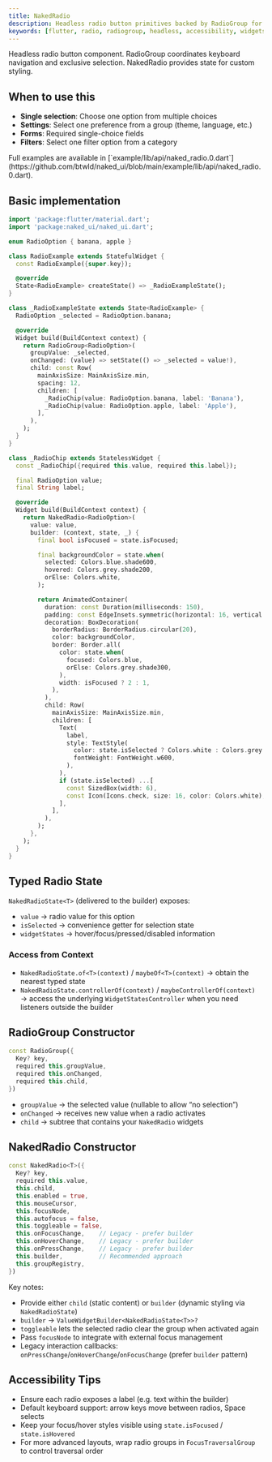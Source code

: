 ```yaml
---
title: NakedRadio
description: Headless radio button primitives backed by RadioGroup for exclusive selection
keywords: [flutter, radio, radiogroup, headless, accessibility, widgetstate]
---
```


Headless radio button component. RadioGroup coordinates keyboard navigation and exclusive selection. NakedRadio provides state for custom styling.

## When to use this

- **Single selection**: Choose one option from multiple choices
- **Settings**: Select one preference from a group (theme, language, etc.)
- **Forms**: Required single-choice fields
- **Filters**: Select one filter option from a category

<Info>
  Full examples are available in [`example/lib/api/naked_radio.0.dart`](https://github.com/btwld/naked_ui/blob/main/example/lib/api/naked_radio.0.dart).
</Info>

## Basic implementation

```dart
import 'package:flutter/material.dart';
import 'package:naked_ui/naked_ui.dart';

enum RadioOption { banana, apple }

class RadioExample extends StatefulWidget {
  const RadioExample({super.key});

  @override
  State<RadioExample> createState() => _RadioExampleState();
}

class _RadioExampleState extends State<RadioExample> {
  RadioOption _selected = RadioOption.banana;

  @override
  Widget build(BuildContext context) {
    return RadioGroup<RadioOption>(
      groupValue: _selected,
      onChanged: (value) => setState(() => _selected = value!),
      child: const Row(
        mainAxisSize: MainAxisSize.min,
        spacing: 12,
        children: [
          _RadioChip(value: RadioOption.banana, label: 'Banana'),
          _RadioChip(value: RadioOption.apple, label: 'Apple'),
        ],
      ),
    );
  }
}

class _RadioChip extends StatelessWidget {
  const _RadioChip({required this.value, required this.label});

  final RadioOption value;
  final String label;

  @override
  Widget build(BuildContext context) {
    return NakedRadio<RadioOption>(
      value: value,
      builder: (context, state, _) {
        final bool isFocused = state.isFocused;

        final backgroundColor = state.when(
          selected: Colors.blue.shade600,
          hovered: Colors.grey.shade200,
          orElse: Colors.white,
        );

        return AnimatedContainer(
          duration: const Duration(milliseconds: 150),
          padding: const EdgeInsets.symmetric(horizontal: 16, vertical: 10),
          decoration: BoxDecoration(
            borderRadius: BorderRadius.circular(20),
            color: backgroundColor,
            border: Border.all(
              color: state.when(
                focused: Colors.blue,
                orElse: Colors.grey.shade300,
              ),
              width: isFocused ? 2 : 1,
            ),
          ),
          child: Row(
            mainAxisSize: MainAxisSize.min,
            children: [
              Text(
                label,
                style: TextStyle(
                  color: state.isSelected ? Colors.white : Colors.grey.shade800,
                  fontWeight: FontWeight.w600,
                ),
              ),
              if (state.isSelected) ...[
                const SizedBox(width: 6),
                const Icon(Icons.check, size: 16, color: Colors.white),
              ],
            ],
          ),
        );
      },
    );
  }
}
```

## Typed Radio State

`NakedRadioState<T>` (delivered to the builder) exposes:

- `value` → radio value for this option
- `isSelected` → convenience getter for selection state
- `widgetStates` → hover/focus/pressed/disabled information

### Access from Context

- `NakedRadioState.of<T>(context)` / `maybeOf<T>(context)` → obtain the nearest typed state
- `NakedRadioState.controllerOf(context)` / `maybeControllerOf(context)` → access the underlying `WidgetStatesController` when you need listeners outside the builder

## RadioGroup Constructor

```dart
const RadioGroup({
  Key? key,
  required this.groupValue,
  required this.onChanged,
  required this.child,
})
```

- `groupValue` → the selected value (nullable to allow “no selection”)
- `onChanged` → receives new value when a radio activates
- `child` → subtree that contains your `NakedRadio` widgets

## NakedRadio Constructor

```dart
const NakedRadio<T>({
  Key? key,
  required this.value,
  this.child,
  this.enabled = true,
  this.mouseCursor,
  this.focusNode,
  this.autofocus = false,
  this.toggleable = false,
  this.onFocusChange,    // Legacy - prefer builder
  this.onHoverChange,    // Legacy - prefer builder
  this.onPressChange,    // Legacy - prefer builder
  this.builder,          // Recommended approach
  this.groupRegistry,
})
```

Key notes:

- Provide either `child` (static content) or `builder` (dynamic styling via `NakedRadioState`)
- `builder` → `ValueWidgetBuilder<NakedRadioState<T>>?`
- `toggleable` lets the selected radio clear the group when activated again
- Pass `focusNode` to integrate with external focus management
- Legacy interaction callbacks: `onPressChange`/`onHoverChange`/`onFocusChange` (prefer `builder` pattern)

## Accessibility Tips

- Ensure each radio exposes a label (e.g. text within the builder)
- Default keyboard support: arrow keys move between radios, Space selects
- Keep your focus/hover styles visible using `state.isFocused` / `state.isHovered`
- For more advanced layouts, wrap radio groups in `FocusTraversalGroup` to control traversal order
